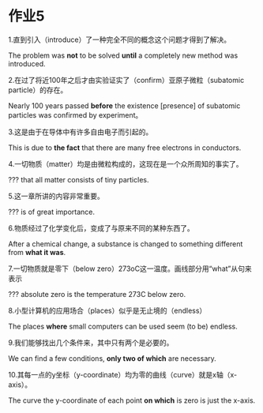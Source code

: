 # 作业5

1.直到引入（introduce）了一种完全不同的概念这个问题才得到了解决。

The problem was **not** to be solved **until** a completely new method was introduced.

2.在过了将近100年之后才由实验证实了（confirm）亚原子微粒（subatomic particle）的存在。

Nearly 100 years passed **before** the existence [presence] of subatomic particles was confirmed by experiment。

3.这是由于在导体中有许多自由电子而引起的。

This is due to **the fact** that there are many free electrons in conductors.

4.一切物质（matter）均是由微粒构成的，这现在是一个众所周知的事实了。

??? that all matter consists of tiny particles.

5.这一章所讲的内容非常重要。

??? is of great importance.

6.物质经过了化学变化后，变成了与原来不同的某种东西了。

After a chemical change, a substance is changed to something different from **what it was**.

7.一切物质就是零下（below zero）273oC这一温度。画线部分用“what”从句来表示

??? absolute zero is the temperature 273C below zero.

8.小型计算机的应用场合（places）似乎是无止境的（endless）

The places **where** small computers can be used seem (to be) endless.

9.我们能够找出几个条件来，其中只有两个是必要的。

We can find a few conditions, **only two of which** are necessary.

10.其每一点的y坐标（y-coordinate）均为零的曲线（curve）就是x轴（x-axis）。

The curve the y-coordinate of each point **on which** is zero is just the x-axis.